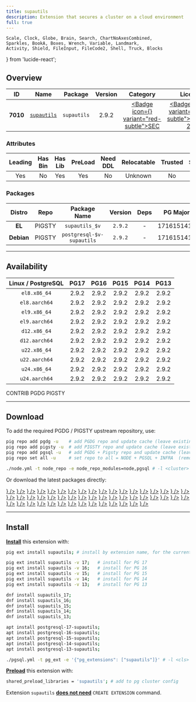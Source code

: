 ```yaml
---
title: supautils
description: Extension that secures a cluster on a cloud environment
full: true
---
```


    Scale, Clock, Globe, Brain, Search, ChartNoAxesCombined,
    Sparkles, BookA, Boxes, Wrench, Variable, Landmark,
    Activity, Shield, FileInput, FileCode2, Shell, Truck, Blocks
} from 'lucide-react';

## Overview

| <TooltipIconButton tooltip="Extension unique identifier" side="top">ID</TooltipIconButton> | <TooltipIconButton tooltip="Extension name" side="top">Name</TooltipIconButton> | <TooltipIconButton tooltip="Package name for installation" side="top">Package</TooltipIconButton> | <TooltipIconButton tooltip="Latest available extension version" side="top">Version</TooltipIconButton> | <TooltipIconButton tooltip="Extension category" side="top">Category</TooltipIconButton> | <TooltipIconButton tooltip="Open source license" side="top">License</TooltipIconButton> | <TooltipIconButton tooltip="Programming language" side="top">Lang</TooltipIconButton> |
|:--------:|:--------:|:----------:|:--------------:|:---------------------------------------:|:------------------------------------------------------:|:----:|
| **7010** | [`supautils`](https://github.com/supabase/supautils) | `supautils` | 2.9.2 | <a href="/ext/sec" className="no-underline"><Badge icon={<Shield />} variant="red-subtle">SEC</Badge></a> | <a href="/ext/list/license#apache-20" className="no-underline"><Badge icon={<Scale />} variant="green-subtle">Apache-2.0</Badge></a> | <a href="/ext/list/lang#c"><Badge icon={<FileCode2 />} variant="blue-subtle">C</Badge></a> |

### Attributes

| <TooltipIconButton tooltip="The Primary Leading extension in the Package" side="top">Leading</TooltipIconButton> | <TooltipIconButton tooltip="Contains binary utils" side="top">Has Bin</TooltipIconButton> | <TooltipIconButton tooltip="Contains .so shared library files" side="top">Has Lib</TooltipIconButton> | <TooltipIconButton tooltip="Requires preloading via shared_preload_libraries" side="top">PreLoad</TooltipIconButton> | <TooltipIconButton tooltip="Requires CREATE EXTENSION DDL command" side="top">Need DDL</TooltipIconButton> | <TooltipIconButton tooltip="Can be installed in any schema" side="top">Relocatable</TooltipIconButton> | <TooltipIconButton tooltip="Can be created by non-superuser" side="top">Trusted</TooltipIconButton> | <TooltipIconButton tooltip="Schemas used by this extension" side="top">Schemas</TooltipIconButton> |
|:-------:|:-------:|:-------:|:-------:|:--------:|:-----------:|:-------:|:-------:|
| Yes | No | Yes | Yes | No | Unknown | No | - |

### Packages

| <TooltipIconButton tooltip="Linux distribution family, EL or Debian" side="top">Distro</TooltipIconButton> | <TooltipIconButton tooltip="Package repository" side="top">Repo</TooltipIconButton> | <TooltipIconButton tooltip="The RPM/DEB Package Name Pattern (replace $v with real pg major)" side="top">Package Name</TooltipIconButton> | <TooltipIconButton tooltip="Latest package version" side="top">Version</TooltipIconButton> | <TooltipIconButton tooltip="RPM/DEB Package dependencies" side="top">Deps</TooltipIconButton> | <TooltipIconButton tooltip="Available in these PostgreSQL Major Versions" side="top">PG Major</TooltipIconButton> |
|:----------:|:--------:|:------------------------:|:-----------:|:------------:|:------------------:|
|   **EL**   | <Badge variant="amber-subtle"><span className="font-bold">PIGSTY</span></Badge> | `supautils_$v` | `2.9.2` | - | <Badge variant="green-subtle">17</Badge><Badge variant="green-subtle">16</Badge><Badge variant="green-subtle">15</Badge><Badge variant="green-subtle">14</Badge><Badge variant="green-subtle">13</Badge> |
| **Debian** | <Badge variant="amber-subtle"><span className="font-bold">PIGSTY</span></Badge> | `postgresql-$v-supautils` | `2.9.2` | - | <Badge variant="green-subtle">17</Badge><Badge variant="green-subtle">16</Badge><Badge variant="green-subtle">15</Badge><Badge variant="green-subtle">14</Badge><Badge variant="green-subtle">13</Badge> |



------

## Availability

| <TooltipIconButton tooltip="Linux Distro Arch / PostgreSQL Major Version" side="top">Linux / PostgreSQL </TooltipIconButton> | **PG17** | **PG16** | **PG15** | **PG14** | **PG13** |
|:-----:|:-----:|:-----:|:-----:|:-----:|:-----:|
| `el8.x86_64` | <Badge variant="amber-subtle">2.9.2</Badge> | <Badge variant="amber-subtle">2.9.2</Badge> | <Badge variant="amber-subtle">2.9.2</Badge> | <Badge variant="amber-subtle">2.9.2</Badge> | <Badge variant="amber-subtle">2.9.2</Badge> |
| `el8.aarch64` | <Badge variant="amber-subtle">2.9.2</Badge> | <Badge variant="amber-subtle">2.9.2</Badge> | <Badge variant="amber-subtle">2.9.2</Badge> | <Badge variant="amber-subtle">2.9.2</Badge> | <Badge variant="amber-subtle">2.9.2</Badge> |
| `el9.x86_64` | <Badge variant="amber-subtle">2.9.2</Badge> | <Badge variant="amber-subtle">2.9.2</Badge> | <Badge variant="amber-subtle">2.9.2</Badge> | <Badge variant="amber-subtle">2.9.2</Badge> | <Badge variant="amber-subtle">2.9.2</Badge> |
| `el9.aarch64` | <Badge variant="amber-subtle">2.9.2</Badge> | <Badge variant="amber-subtle">2.9.2</Badge> | <Badge variant="amber-subtle">2.9.2</Badge> | <Badge variant="amber-subtle">2.9.2</Badge> | <Badge variant="amber-subtle">2.9.2</Badge> |
| `d12.x86_64` | <Badge variant="amber-subtle">2.9.2</Badge> | <Badge variant="amber-subtle">2.9.2</Badge> | <Badge variant="amber-subtle">2.9.2</Badge> | <Badge variant="amber-subtle">2.9.2</Badge> | <Badge variant="amber-subtle">2.9.2</Badge> |
| `d12.aarch64` | <Badge variant="amber-subtle">2.9.2</Badge> | <Badge variant="amber-subtle">2.9.2</Badge> | <Badge variant="amber-subtle">2.9.2</Badge> | <Badge variant="amber-subtle">2.9.2</Badge> | <Badge variant="amber-subtle">2.9.2</Badge> |
| `u22.x86_64` | <Badge variant="amber-subtle">2.9.2</Badge> | <Badge variant="amber-subtle">2.9.2</Badge> | <Badge variant="amber-subtle">2.9.2</Badge> | <Badge variant="amber-subtle">2.9.2</Badge> | <Badge variant="amber-subtle">2.9.2</Badge> |
| `u22.aarch64` | <Badge variant="amber-subtle">2.9.2</Badge> | <Badge variant="amber-subtle">2.9.2</Badge> | <Badge variant="amber-subtle">2.9.2</Badge> | <Badge variant="amber-subtle">2.9.2</Badge> | <Badge variant="amber-subtle">2.9.2</Badge> |
| `u24.x86_64` | <Badge variant="amber-subtle">2.9.2</Badge> | <Badge variant="amber-subtle">2.9.2</Badge> | <Badge variant="amber-subtle">2.9.2</Badge> | <Badge variant="amber-subtle">2.9.2</Badge> | <Badge variant="amber-subtle">2.9.2</Badge> |
| `u24.aarch64` | <Badge variant="amber-subtle">2.9.2</Badge> | <Badge variant="amber-subtle">2.9.2</Badge> | <Badge variant="amber-subtle">2.9.2</Badge> | <Badge variant="amber-subtle">2.9.2</Badge> | <Badge variant="amber-subtle">2.9.2</Badge> |

<Badge variant="green-subtle"><span className="font-black">CONTRIB</span></Badge> <Badge variant="blue-subtle"><span className="font-black">PGDG</span></Badge> <Badge variant="amber-subtle"><span className="font-black">PIGSTY</span></Badge>

------

## Download

To add the required PGDG / PIGSTY upstream repository, use:

```bash tab="pig"
pig repo add pgdg -u    # add PGDG repo and update cache (leave existing repos)
pig repo add pigsty -u  # add PIGSTY repo and update cache (leave existing repos)
pig repo add pgsql -u   # add PGDG + Pigsty repo and update cache (leave existing repos)
pig repo set all -u     # set repo to all = NODE + PGSQL + INFRA  (remove existing repos)
```
```bash tab="pigsty"
./node.yml -t node_repo -e node_repo_modules=node,pgsql # -l <cluster>
```

Or download the latest packages directly:

<Files>
    <Folder name="el8.x86_64">
        <a href="https://repo.pigsty.io/yum/pgsql/el8.x86_64/supautils_17-2.9.2-1PIGSTY.el8.x86_64.rpm"><File name="supautils_17-2.9.2-1PIGSTY.el8.x86_64.rpm" icon={<Package className="text-emerald-500" />} /></a>
        <a href="https://repo.pigsty.io/yum/pgsql/el8.x86_64/supautils_16-2.9.2-1PIGSTY.el8.x86_64.rpm"><File name="supautils_16-2.9.2-1PIGSTY.el8.x86_64.rpm" icon={<Package className="text-emerald-500" />} /></a>
        <a href="https://repo.pigsty.io/yum/pgsql/el8.x86_64/supautils_15-2.9.2-1PIGSTY.el8.x86_64.rpm"><File name="supautils_15-2.9.2-1PIGSTY.el8.x86_64.rpm" icon={<Package className="text-emerald-500" />} /></a>
        <a href="https://repo.pigsty.io/yum/pgsql/el8.x86_64/supautils_14-2.9.2-1PIGSTY.el8.x86_64.rpm"><File name="supautils_14-2.9.2-1PIGSTY.el8.x86_64.rpm" icon={<Package className="text-emerald-500" />} /></a>
        <a href="https://repo.pigsty.io/yum/pgsql/el8.x86_64/supautils_13-2.9.2-1PIGSTY.el8.x86_64.rpm"><File name="supautils_13-2.9.2-1PIGSTY.el8.x86_64.rpm" icon={<Package className="text-emerald-500" />} /></a>
    </Folder>
    <Folder name="el8.aarch64">
        <a href="https://repo.pigsty.io/yum/pgsql/el8.aarch64/supautils_17-2.9.2-1PIGSTY.el8.aarch64.rpm"><File name="supautils_17-2.9.2-1PIGSTY.el8.aarch64.rpm" icon={<Package className="text-orange-500" />} /></a>
        <a href="https://repo.pigsty.io/yum/pgsql/el8.aarch64/supautils_16-2.9.2-1PIGSTY.el8.aarch64.rpm"><File name="supautils_16-2.9.2-1PIGSTY.el8.aarch64.rpm" icon={<Package className="text-orange-500" />} /></a>
        <a href="https://repo.pigsty.io/yum/pgsql/el8.aarch64/supautils_15-2.9.2-1PIGSTY.el8.aarch64.rpm"><File name="supautils_15-2.9.2-1PIGSTY.el8.aarch64.rpm" icon={<Package className="text-orange-500" />} /></a>
        <a href="https://repo.pigsty.io/yum/pgsql/el8.aarch64/supautils_14-2.9.2-1PIGSTY.el8.aarch64.rpm"><File name="supautils_14-2.9.2-1PIGSTY.el8.aarch64.rpm" icon={<Package className="text-orange-500" />} /></a>
        <a href="https://repo.pigsty.io/yum/pgsql/el8.aarch64/supautils_13-2.9.2-1PIGSTY.el8.aarch64.rpm"><File name="supautils_13-2.9.2-1PIGSTY.el8.aarch64.rpm" icon={<Package className="text-orange-500" />} /></a>
    </Folder>
    <Folder name="el9.x86_64">
        <a href="https://repo.pigsty.io/yum/pgsql/el9.x86_64/supautils_17-2.9.2-1PIGSTY.el9.x86_64.rpm"><File name="supautils_17-2.9.2-1PIGSTY.el9.x86_64.rpm" icon={<Package className="text-emerald-500" />} /></a>
        <a href="https://repo.pigsty.io/yum/pgsql/el9.x86_64/supautils_16-2.9.2-1PIGSTY.el9.x86_64.rpm"><File name="supautils_16-2.9.2-1PIGSTY.el9.x86_64.rpm" icon={<Package className="text-emerald-500" />} /></a>
        <a href="https://repo.pigsty.io/yum/pgsql/el9.x86_64/supautils_15-2.9.2-1PIGSTY.el9.x86_64.rpm"><File name="supautils_15-2.9.2-1PIGSTY.el9.x86_64.rpm" icon={<Package className="text-emerald-500" />} /></a>
        <a href="https://repo.pigsty.io/yum/pgsql/el9.x86_64/supautils_14-2.9.2-1PIGSTY.el9.x86_64.rpm"><File name="supautils_14-2.9.2-1PIGSTY.el9.x86_64.rpm" icon={<Package className="text-emerald-500" />} /></a>
        <a href="https://repo.pigsty.io/yum/pgsql/el9.x86_64/supautils_13-2.9.2-1PIGSTY.el9.x86_64.rpm"><File name="supautils_13-2.9.2-1PIGSTY.el9.x86_64.rpm" icon={<Package className="text-emerald-500" />} /></a>
    </Folder>
    <Folder name="el9.aarch64">
        <a href="https://repo.pigsty.io/yum/pgsql/el9.aarch64/supautils_17-2.9.2-1PIGSTY.el9.aarch64.rpm"><File name="supautils_17-2.9.2-1PIGSTY.el9.aarch64.rpm" icon={<Package className="text-orange-500" />} /></a>
        <a href="https://repo.pigsty.io/yum/pgsql/el9.aarch64/supautils_16-2.9.2-1PIGSTY.el9.aarch64.rpm"><File name="supautils_16-2.9.2-1PIGSTY.el9.aarch64.rpm" icon={<Package className="text-orange-500" />} /></a>
        <a href="https://repo.pigsty.io/yum/pgsql/el9.aarch64/supautils_15-2.9.2-1PIGSTY.el9.aarch64.rpm"><File name="supautils_15-2.9.2-1PIGSTY.el9.aarch64.rpm" icon={<Package className="text-orange-500" />} /></a>
        <a href="https://repo.pigsty.io/yum/pgsql/el9.aarch64/supautils_14-2.9.2-1PIGSTY.el9.aarch64.rpm"><File name="supautils_14-2.9.2-1PIGSTY.el9.aarch64.rpm" icon={<Package className="text-orange-500" />} /></a>
        <a href="https://repo.pigsty.io/yum/pgsql/el9.aarch64/supautils_13-2.9.2-1PIGSTY.el9.aarch64.rpm"><File name="supautils_13-2.9.2-1PIGSTY.el9.aarch64.rpm" icon={<Package className="text-orange-500" />} /></a>
    </Folder>
    <Folder name="d12.x86_64">
        <a href="https://repo.pigsty.io/apt/pgsql/bookworm/pool/main/s/supautils/postgresql-17-supautils_2.9.2-1PIGSTY~bookworm_amd64.deb"><File name="postgresql-17-supautils_2.9.2-1PIGSTY~bookworm_amd64.deb" icon={<Box className="text-emerald-500" />} /></a>
        <a href="https://repo.pigsty.io/apt/pgsql/bookworm/pool/main/s/supautils/postgresql-16-supautils_2.9.2-1PIGSTY~bookworm_amd64.deb"><File name="postgresql-16-supautils_2.9.2-1PIGSTY~bookworm_amd64.deb" icon={<Box className="text-emerald-500" />} /></a>
        <a href="https://repo.pigsty.io/apt/pgsql/bookworm/pool/main/s/supautils/postgresql-15-supautils_2.9.2-1PIGSTY~bookworm_amd64.deb"><File name="postgresql-15-supautils_2.9.2-1PIGSTY~bookworm_amd64.deb" icon={<Box className="text-emerald-500" />} /></a>
        <a href="https://repo.pigsty.io/apt/pgsql/bookworm/pool/main/s/supautils/postgresql-14-supautils_2.9.2-1PIGSTY~bookworm_amd64.deb"><File name="postgresql-14-supautils_2.9.2-1PIGSTY~bookworm_amd64.deb" icon={<Box className="text-emerald-500" />} /></a>
        <a href="https://repo.pigsty.io/apt/pgsql/bookworm/pool/main/s/supautils/postgresql-13-supautils_2.9.2-1PIGSTY~bookworm_amd64.deb"><File name="postgresql-13-supautils_2.9.2-1PIGSTY~bookworm_amd64.deb" icon={<Box className="text-emerald-500" />} /></a>
    </Folder>
    <Folder name="d12.aarch64">
        <a href="https://repo.pigsty.io/apt/pgsql/bookworm/pool/main/s/supautils/postgresql-17-supautils_2.9.2-1PIGSTY~bookworm_arm64.deb"><File name="postgresql-17-supautils_2.9.2-1PIGSTY~bookworm_arm64.deb" icon={<Box className="text-orange-500" />} /></a>
        <a href="https://repo.pigsty.io/apt/pgsql/bookworm/pool/main/s/supautils/postgresql-16-supautils_2.9.2-1PIGSTY~bookworm_arm64.deb"><File name="postgresql-16-supautils_2.9.2-1PIGSTY~bookworm_arm64.deb" icon={<Box className="text-orange-500" />} /></a>
        <a href="https://repo.pigsty.io/apt/pgsql/bookworm/pool/main/s/supautils/postgresql-15-supautils_2.9.2-1PIGSTY~bookworm_arm64.deb"><File name="postgresql-15-supautils_2.9.2-1PIGSTY~bookworm_arm64.deb" icon={<Box className="text-orange-500" />} /></a>
        <a href="https://repo.pigsty.io/apt/pgsql/bookworm/pool/main/s/supautils/postgresql-14-supautils_2.9.2-1PIGSTY~bookworm_arm64.deb"><File name="postgresql-14-supautils_2.9.2-1PIGSTY~bookworm_arm64.deb" icon={<Box className="text-orange-500" />} /></a>
        <a href="https://repo.pigsty.io/apt/pgsql/bookworm/pool/main/s/supautils/postgresql-13-supautils_2.9.2-1PIGSTY~bookworm_arm64.deb"><File name="postgresql-13-supautils_2.9.2-1PIGSTY~bookworm_arm64.deb" icon={<Box className="text-orange-500" />} /></a>
    </Folder>
    <Folder name="u22.x86_64">
        <a href="https://repo.pigsty.io/apt/pgsql/jammy/pool/main/s/supautils/postgresql-17-supautils_2.9.2-1PIGSTY~jammy_amd64.deb"><File name="postgresql-17-supautils_2.9.2-1PIGSTY~jammy_amd64.deb" icon={<Box className="text-emerald-500" />} /></a>
        <a href="https://repo.pigsty.io/apt/pgsql/jammy/pool/main/s/supautils/postgresql-16-supautils_2.9.2-1PIGSTY~jammy_amd64.deb"><File name="postgresql-16-supautils_2.9.2-1PIGSTY~jammy_amd64.deb" icon={<Box className="text-emerald-500" />} /></a>
        <a href="https://repo.pigsty.io/apt/pgsql/jammy/pool/main/s/supautils/postgresql-15-supautils_2.9.2-1PIGSTY~jammy_amd64.deb"><File name="postgresql-15-supautils_2.9.2-1PIGSTY~jammy_amd64.deb" icon={<Box className="text-emerald-500" />} /></a>
        <a href="https://repo.pigsty.io/apt/pgsql/jammy/pool/main/s/supautils/postgresql-14-supautils_2.9.2-1PIGSTY~jammy_amd64.deb"><File name="postgresql-14-supautils_2.9.2-1PIGSTY~jammy_amd64.deb" icon={<Box className="text-emerald-500" />} /></a>
        <a href="https://repo.pigsty.io/apt/pgsql/jammy/pool/main/s/supautils/postgresql-13-supautils_2.9.2-1PIGSTY~jammy_amd64.deb"><File name="postgresql-13-supautils_2.9.2-1PIGSTY~jammy_amd64.deb" icon={<Box className="text-emerald-500" />} /></a>
    </Folder>
    <Folder name="u22.aarch64">
        <a href="https://repo.pigsty.io/apt/pgsql/jammy/pool/main/s/supautils/postgresql-17-supautils_2.9.2-1PIGSTY~jammy_arm64.deb"><File name="postgresql-17-supautils_2.9.2-1PIGSTY~jammy_arm64.deb" icon={<Box className="text-orange-500" />} /></a>
        <a href="https://repo.pigsty.io/apt/pgsql/jammy/pool/main/s/supautils/postgresql-16-supautils_2.9.2-1PIGSTY~jammy_arm64.deb"><File name="postgresql-16-supautils_2.9.2-1PIGSTY~jammy_arm64.deb" icon={<Box className="text-orange-500" />} /></a>
        <a href="https://repo.pigsty.io/apt/pgsql/jammy/pool/main/s/supautils/postgresql-15-supautils_2.9.2-1PIGSTY~jammy_arm64.deb"><File name="postgresql-15-supautils_2.9.2-1PIGSTY~jammy_arm64.deb" icon={<Box className="text-orange-500" />} /></a>
        <a href="https://repo.pigsty.io/apt/pgsql/jammy/pool/main/s/supautils/postgresql-14-supautils_2.9.2-1PIGSTY~jammy_arm64.deb"><File name="postgresql-14-supautils_2.9.2-1PIGSTY~jammy_arm64.deb" icon={<Box className="text-orange-500" />} /></a>
        <a href="https://repo.pigsty.io/apt/pgsql/jammy/pool/main/s/supautils/postgresql-13-supautils_2.9.2-1PIGSTY~jammy_arm64.deb"><File name="postgresql-13-supautils_2.9.2-1PIGSTY~jammy_arm64.deb" icon={<Box className="text-orange-500" />} /></a>
    </Folder>
    <Folder name="u24.x86_64">
        <a href="https://repo.pigsty.io/apt/pgsql/noble/pool/main/s/supautils/postgresql-17-supautils_2.9.2-1PIGSTY~noble_amd64.deb"><File name="postgresql-17-supautils_2.9.2-1PIGSTY~noble_amd64.deb" icon={<Box className="text-emerald-500" />} /></a>
        <a href="https://repo.pigsty.io/apt/pgsql/noble/pool/main/s/supautils/postgresql-16-supautils_2.9.2-1PIGSTY~noble_amd64.deb"><File name="postgresql-16-supautils_2.9.2-1PIGSTY~noble_amd64.deb" icon={<Box className="text-emerald-500" />} /></a>
        <a href="https://repo.pigsty.io/apt/pgsql/noble/pool/main/s/supautils/postgresql-15-supautils_2.9.2-1PIGSTY~noble_amd64.deb"><File name="postgresql-15-supautils_2.9.2-1PIGSTY~noble_amd64.deb" icon={<Box className="text-emerald-500" />} /></a>
        <a href="https://repo.pigsty.io/apt/pgsql/noble/pool/main/s/supautils/postgresql-14-supautils_2.9.2-1PIGSTY~noble_amd64.deb"><File name="postgresql-14-supautils_2.9.2-1PIGSTY~noble_amd64.deb" icon={<Box className="text-emerald-500" />} /></a>
        <a href="https://repo.pigsty.io/apt/pgsql/noble/pool/main/s/supautils/postgresql-13-supautils_2.9.2-1PIGSTY~noble_amd64.deb"><File name="postgresql-13-supautils_2.9.2-1PIGSTY~noble_amd64.deb" icon={<Box className="text-emerald-500" />} /></a>
    </Folder>
    <Folder name="u24.aarch64">
        <a href="https://repo.pigsty.io/apt/pgsql/noble/pool/main/s/supautils/postgresql-17-supautils_2.9.2-1PIGSTY~noble_arm64.deb"><File name="postgresql-17-supautils_2.9.2-1PIGSTY~noble_arm64.deb" icon={<Box className="text-orange-500" />} /></a>
        <a href="https://repo.pigsty.io/apt/pgsql/noble/pool/main/s/supautils/postgresql-16-supautils_2.9.2-1PIGSTY~noble_arm64.deb"><File name="postgresql-16-supautils_2.9.2-1PIGSTY~noble_arm64.deb" icon={<Box className="text-orange-500" />} /></a>
        <a href="https://repo.pigsty.io/apt/pgsql/noble/pool/main/s/supautils/postgresql-15-supautils_2.9.2-1PIGSTY~noble_arm64.deb"><File name="postgresql-15-supautils_2.9.2-1PIGSTY~noble_arm64.deb" icon={<Box className="text-orange-500" />} /></a>
        <a href="https://repo.pigsty.io/apt/pgsql/noble/pool/main/s/supautils/postgresql-14-supautils_2.9.2-1PIGSTY~noble_arm64.deb"><File name="postgresql-14-supautils_2.9.2-1PIGSTY~noble_arm64.deb" icon={<Box className="text-orange-500" />} /></a>
        <a href="https://repo.pigsty.io/apt/pgsql/noble/pool/main/s/supautils/postgresql-13-supautils_2.9.2-1PIGSTY~noble_arm64.deb"><File name="postgresql-13-supautils_2.9.2-1PIGSTY~noble_arm64.deb" icon={<Box className="text-orange-500" />} /></a>
    </Folder>
</Files>

------

## Install

[**Install**](/docs/pgsql/extension/install) this extension with:

```bash tab="pig"
pig ext install supautils; # install by extension name, for the current active PG version

pig ext install supautils -v 17;   # install for PG 17
pig ext install supautils -v 16;   # install for PG 16
pig ext install supautils -v 15;   # install for PG 15
pig ext install supautils -v 14;   # install for PG 14
pig ext install supautils -v 13;   # install for PG 13
```
```bash tab="yum" 
dnf install supautils_17;
dnf install supautils_16;
dnf install supautils_15;
dnf install supautils_14;
dnf install supautils_13;
```
```bash tab="apt" 
apt install postgresql-17-supautils;
apt install postgresql-16-supautils;
apt install postgresql-15-supautils;
apt install postgresql-14-supautils;
apt install postgresql-13-supautils;
```
```bash tab="ansible"
./pgsql.yml -t pg_ext -e '{"pg_extensions": ["supautils"]}' # -l <cls>
```

[**Preload**](/docs/pgsql/extension/load) this extension with:

```bash
shared_preload_libraries = 'supautils'; # add to pg cluster config
```

Extension `supautils` [**does not need**](/docs/pgsql/extension/create#list-of-extensions-without-ddl) `CREATE EXTENSION` command.


